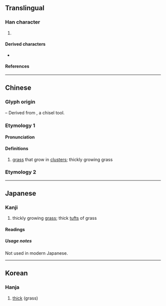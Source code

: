 {{character info}}
==Translingual==

===Han character===
{{Han char|rn=2|rad=丨|as=09|sn=10|four=32401|canj=TCTJ|ids=⿱业𢆉(GT),⿳⿲〢丨丨一𢆉(J)}}

# {{mul-shuowen radical-def|60}}

====Derived characters====
* {{l|mul|[[𧎲]], [[𣪲]], [[𭄈]], [[對]], [[𡭊]], [[𢥓]], [[𣫞]], [[𣫩]], [[𥽿]], [[𤀾]], [[𤃊]], [[𤃙]], [[凿]], [[菐]], [[業]], [[𤎀]], [[叢]]}} <!-- Note: Characters containing ⿱业𦍌 are also derived from 丵 -->

====References====
{{Han ref|kx=0080.080|dkj=00087|hdz=10030.060|uh=4E35}}

----

==Chinese==
{{zh-forms}}

===Glyph origin===
{{Han etym}}
{{liushu|p}} – Derived from {{zh-l|*辛}}, a chisel tool.

===Etymology 1===

====Pronunciation====
{{zh-pron
|m=zhuó
|c=zok6
|h=pfs=
|md=
|mn=
|w=
|mc=y
|oc=y
|cat=
}}

====Definitions====
{{zh-hanzi}}

# {{lb|zh|obsolete}} [[grass]] that grow in [[clusters]]; thickly growing grass

{{zh-cat|Grasses}}

===Etymology 2===
{{zh-see|鑿|ds}}

----

==Japanese==

===Kanji===
{{ja-kanji|grade=uc|rs=丨09}}

# thickly growing [[grass]]; thick [[tuft]]s of grass

====Readings====
{{ja-readings
|on=[[さく]] (saku)
|kun=[[くさのむらがり]] (kusanomuragari)
}}

=====Usage notes=====
Not used in modern Japanese.

----

==Korean==

===Hanja===
{{ko-hanja|hangeul=착|rv=chak|mr=ch'ak}}

# [[thick]] (grass)